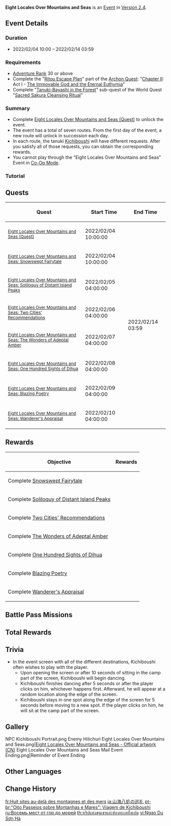 {{Event
|name              = Eight Locales Over Mountains and Seas
|image             = Eight Locales Over Mountains and Seas.png
|type              = In-Game
|time_known        = yes
|time_start        = 2022-02-04 10:00:00
|time_end          = 2022-02-14 03:59:59
|link              = https://genshin.hoyoverse.com/en/news/detail/18305
|link2             = 
}}
{{Description|In your journeys in Inazuma, you met some members of the whimsical tanuki race. So, traveling with one should be quite interesting, right...?}}
'''Eight Locales Over Mountains and Seas''' is an [[Event]] in [[Version 2.4]].

==Event Details==
===Duration===
* 2022/02/04 10:00 – 2022/02/14 03:59

===Requirements===
* [[Adventure Rank]] 30 or above
* Complete the "[[Ritou Escape Plan]]" part of the [[Archon Quest]]: "[[Chapter II]]: Act I - [[The Immovable God and the Eternal Euthymia]]"
* Complete "[[Tanuki-Bayashi in the Forest]]" sub-quest of the World Quest "[[Sacred Sakura Cleansing Ritual]]"

===Summary===
* Complete [[Eight Locales Over Mountains and Seas (Quest)]] to unlock the event.
* The event has a total of seven routes. From the first day of the event, a new route will unlock in succession each day.
* In each route, the tanuki [[Kichiboushi]] will have different requests. After you satisfy all of those requests, you can obtain the corresponding rewards.
* You cannot play through the "Eight Locales Over Mountains and Seas" Event in [[Co-Op Mode]].

===Tutorial===
{{Tutorial
|image1 = Tutorial Eight Locales Over Mountains and Seas.png
|text1  = At Ioroi's request, you take Kichiboushi out to see the world.<br>However, being a tanuki, Kichiboushi is liable to turn into various other objects while on this little adventure. Observe your surroundings well &mdash; don't let him out of your sight!
}}

==Quests==
{| class="article-table"
! Quest !! Start Time !! End Time
|-
|<small>[[Eight Locales Over Mountains and Seas (Quest)]]</small> || 2022/02/04 10:00:00 || rowspan=8 | 2022/02/14 03:59
|-
|<small>[[Eight Locales Over Mountains and Seas: Snowswept Fairytale]]</small> || 2022/02/04 10:00:00
|-
|<small>[[Eight Locales Over Mountains and Seas: Soliloquy of Distant Island Peaks]]</small> || 2022/02/05 04:00:00
|-
|<small>[[Eight Locales Over Mountains and Seas: Two Cities' Recommendations]]</small> || 2022/02/06 04:00:00
|-
|<small>[[Eight Locales Over Mountains and Seas: The Wonders of Adeptal Amber]]</small> || 2022/02/07 04:00:00
|-
|<small>[[Eight Locales Over Mountains and Seas: One Hundred Sights of Dihua]]</small> || 2022/02/08 04:00:00
|-
|<small>[[Eight Locales Over Mountains and Seas: Blazing Poetry]]</small> || 2022/02/09 04:00:00
|-
|<small>[[Eight Locales Over Mountains and Seas: Wanderer's Appraisal]]</small> || 2022/02/10 04:00:00
|}

==Rewards==
{| class="article-table"
! Objective !! Rewards
|-
|Complete [[Eight Locales Over Mountains and Seas: Snowswept Fairytale|Snowswept Fairytale]] || {{Card|Primogem|30}}{{Card|Guide to Freedom|2}}{{Card|Chains of the Dandelion Gladiator|3}}
|-
|Complete [[Eight Locales Over Mountains and Seas: Soliloquy of Distant Island Peaks|Soliloquy of Distant Island Peaks]] || {{Card|Primogem|30}}{{Card|Guide to Resistance|2}}{{Card|Debris of Decarabian's City|3}}
|-
|Complete [[Eight Locales Over Mountains and Seas: Two Cities' Recommendations|Two Cities' Recommendations]] || {{Card|Primogem|30}}{{Card|Guide to Ballad|2}}{{Card|Boreal Wolf's Cracked Tooth|3}}
|-
|Complete [[Eight Locales Over Mountains and Seas: The Wonders of Adeptal Amber|The Wonders of Adeptal Amber]] || {{Card|Primogem|30}}{{Card|Guide to Prosperity|2}}{{Card|Lustrous Stone from Guyun|3}}
|-
|Complete [[Eight Locales Over Mountains and Seas: One Hundred Sights of Dihua|One Hundred Sights of Dihua]] || {{Card|Primogem|30}}{{Card|Guide to Diligence|2}}{{Card|Mist Veiled Mercury Elixir|3}}
|-
|Complete [[Eight Locales Over Mountains and Seas: Blazing Poetry|Blazing Poetry]] || {{Card|Primogem|30}}{{Card|Guide to Gold|2}}{{Card|Piece of Aerosiderite|3}}
|-
|Complete [[Eight Locales Over Mountains and Seas: Wanderer's Appraisal|Wanderer's Appraisal]] || {{Card|Primogem|30}}{{Card|Stone Statue: Giichiro|1}}{{Card|Mora|30,000}}
|}

==Battle Pass Missions==
{{Battle Pass Missions
|name     = Oceansong
|mission1 = {{Color|[Event]}} Complete "Wanderer's Appraisal" in the "Eight Locales Over Mountains and Seas" event
|exp1     = 1,500
}}

==Total Rewards==
{{Event Rewards
|Primogem = 420
|Mora = 180,000
|Hero's Wit = 14
|Adventurer's Experience = 4
|Stone Statue: Giichiro = 1
|Guide to Freedom = 2
|Guide to Resistance = 2
|Guide to Ballad = 2
|Guide to Prosperity = 2
|Guide to Diligence = 2
|Guide to Gold = 2
|Chains of the Dandelion Gladiator = 3
|Debris of Decarabian's City = 3
|Boreal Wolf's Cracked Tooth = 3
|Lustrous Stone from Guyun = 3
|Mist Veiled Mercury Elixir = 3
|Piece of Aerosiderite = 3
|sort = Primogem,Mora,Hero's Wit,Adventurer's Experience,Stone Statue: Giichiro,Guide to Freedom,Guide to Resistance,Guide to Ballad,Guide to Prosperity,Guide to Diligence,Guide to Gold,Chains of the Dandelion Gladiator,Debris of Decarabian's City,Boreal Wolf's Cracked Tooth,Lustrous Stone from Guyun,Mist Veiled Mercury Elixir,Piece of Aerosiderite}}

==Trivia==
* In the event screen with all of the different destinations, Kichiboushi often wishes to play with the player.
** Upon opening the screen or after 10 seconds of sitting in the camp part of the screen, Kichiboushi will begin dancing.
** Kichiboushi finishes dancing after 5 seconds or after the player clicks on him, whichever happens first. Afterward, he will appear at a random location along the edge of the screen.
** Kichiboushi stays in one spot along the edge of the screen for 5 seconds before moving to a new spot. If the player clicks on him, he will sit at the camp part of the screen.

==Gallery==
<gallery>
NPC Kichiboushi Portrait.png
Enemy Hilichurl Eight Locales Over Mountains and Seas.png|[https://bbs.mihoyo.com/ys/article/17392623 Eight Locales Over Mountains and Seas - Official artwork (CN)] <!-- 2022-02-10-->
Eight Locales Over Mountains and Seas Mail Event Ending.png|Reminder of Event Ending
</gallery>

==Other Languages==
{{Other Languages
|en      = Eight Locales Over Mountains and Seas
|zhs     = 山海八所巡礼
|zhs_rm  = 
|zht     = 山海八所巡禮
|zht_rm  = 
|zh_tl   = 
|ja      = 山海八処の巡礼
|ja_rm   = Sankai Yasho no Junrei{{Assumed}}
|ja_tl   = 
|ko      = 산해 여덟 곳의 순례
|ko_rm   = Sanhae Yeodeol Got-ui Sunrye
|ko_tl   = Pilgrimage of Eight Mountains and Seas
|es      = Vuelta al mundo en siete días
|es_tl   = Around the World in Seven Days
|fr      = Huit sites au-delà des montagnes et des mers
|fr_tl   = Eight Sites Beyond Mountains and Seas
|ru      = Восемь мест от гор до морей
|ru_tl   = Eight Places From Mountains to Seas
|th      = ทริปแห่งขุนเขาและท้องทะเลทั้งแปด
|th_rm   = 
|th_tl   = 
|vi      = Ngao Du Sơn Hà
|vi_tl   = 
|de      = Übungsreise an acht Schauplätzen
|de_tl   = Training Trip at Eight Locales
|id      = Delapan Penjuru Gunung dan Laut
|id_tl   = Eight Corners of the Mountains and Seas
|pt      = Oito Passeios sobre Montanhas e Mares
|pt_tl   = 
|tr      = Dağlar ve Denizler Üzerinde Sekiz Yer
|tr_tl   = 
|it      = Le otto località di mare e di montagna
|it_tl   = 
}}

==Change History==
{{Change History|2.4}}

[[fr:Huit sites au-delà des montagnes et des mers]]
[[ja:山海八処の巡礼]]
[[pt-br:"Oito Passeios sobre Montanhas e Mares": Viagem de Kichiboushi]]
[[ru:Восемь мест от гор до морей]]
[[th:ทริปแห่งขุนเขาและท้องทะเลทั้งแปด]]
[[vi:Ngao Du Sơn Hà]]